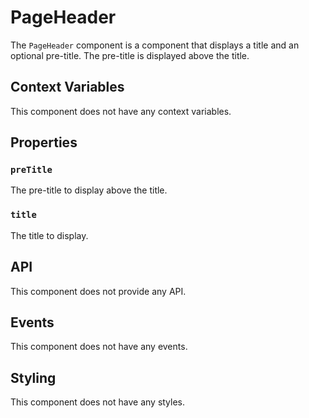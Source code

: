# PageHeader

The `PageHeader` component is a component that displays a title and an optional pre-title. The pre-title is displayed above the title.

## Context Variables

This component does not have any context variables.

## Properties

### `preTitle`

The pre-title to display above the title.

### `title`

The title to display.

## API

This component does not provide any API.

## Events

This component does not have any events.

## Styling

This component does not have any styles.
